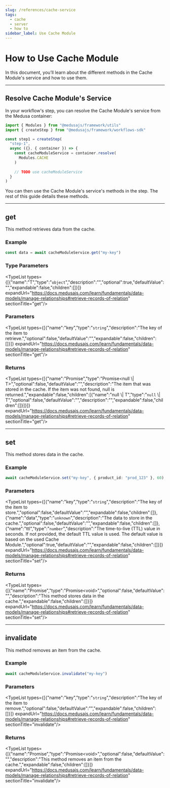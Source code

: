 ```yaml
---
slug: /references/cache-service
tags:
  - cache
  - server
  - how to
sidebar_label: Use Cache Module
---
```



# How to Use Cache Module

In this document, you’ll learn about the different methods in the Cache Module's service and how to use them.

---

## Resolve Cache Module's Service

In your workflow's step, you can resolve the Cache Module's service from the Medusa container:

```ts
import { Modules } from "@medusajs/framework/utils"
import { createStep } from "@medusajs/framework/workflows-sdk"

const step1 = createStep(
  "step-1",
  async ({}, { container }) => {
    const cacheModuleService = container.resolve(
      Modules.CACHE
    )
    
    // TODO use cacheModuleService
  } 
)
```

You can then use the Cache Module's service's methods in the step. The rest of this guide details these methods.

---

## get

This method retrieves data from the cache.

### Example

```ts
const data = await cacheModuleService.get("my-key")
```

### Type Parameters

<TypeList types={[{"name":"T","type":"`object`","description":"","optional":true,"defaultValue":"","expandable":false,"children":[]}]} expandUrl="https://docs.medusajs.com/learn/fundamentals/data-models/manage-relationships#retrieve-records-of-relation" sectionTitle="get"/>

### Parameters

<TypeList types={[{"name":"key","type":"`string`","description":"The key of the item to retrieve.","optional":false,"defaultValue":"","expandable":false,"children":[]}]} expandUrl="https://docs.medusajs.com/learn/fundamentals/data-models/manage-relationships#retrieve-records-of-relation" sectionTitle="get"/>

### Returns

<TypeList types={[{"name":"Promise","type":"Promise&#60;null \\| T&#62;","optional":false,"defaultValue":"","description":"The item that was stored in the cache. If the item was not found, null is returned.","expandable":false,"children":[{"name":"null \\| T","type":"`null` \\| T","optional":false,"defaultValue":"","description":"","expandable":false,"children":[]}]}]} expandUrl="https://docs.medusajs.com/learn/fundamentals/data-models/manage-relationships#retrieve-records-of-relation" sectionTitle="get"/>

___

## set

This method stores data in the cache.

### Example

```ts
await cacheModuleService.set("my-key", { product_id: "prod_123" }, 60)
```

### Parameters

<TypeList types={[{"name":"key","type":"`string`","description":"The key of the item to store.","optional":false,"defaultValue":"","expandable":false,"children":[]},{"name":"data","type":"`unknown`","description":"The data to store in the cache.","optional":false,"defaultValue":"","expandable":false,"children":[]},{"name":"ttl","type":"`number`","description":"The time-to-live (TTL) value in seconds. If not provided, the default TTL value is used. The default value is based on the used Cache Module.","optional":true,"defaultValue":"","expandable":false,"children":[]}]} expandUrl="https://docs.medusajs.com/learn/fundamentals/data-models/manage-relationships#retrieve-records-of-relation" sectionTitle="set"/>

### Returns

<TypeList types={[{"name":"Promise","type":"Promise&#60;void&#62;","optional":false,"defaultValue":"","description":"This method stores data in the cache.","expandable":false,"children":[]}]} expandUrl="https://docs.medusajs.com/learn/fundamentals/data-models/manage-relationships#retrieve-records-of-relation" sectionTitle="set"/>

___

## invalidate

This method removes an item from the cache.

### Example

```ts
await cacheModuleService.invalidate("my-key")
```

### Parameters

<TypeList types={[{"name":"key","type":"`string`","description":"The key of the item to remove.","optional":false,"defaultValue":"","expandable":false,"children":[]}]} expandUrl="https://docs.medusajs.com/learn/fundamentals/data-models/manage-relationships#retrieve-records-of-relation" sectionTitle="invalidate"/>

### Returns

<TypeList types={[{"name":"Promise","type":"Promise&#60;void&#62;","optional":false,"defaultValue":"","description":"This method removes an item from the cache.","expandable":false,"children":[]}]} expandUrl="https://docs.medusajs.com/learn/fundamentals/data-models/manage-relationships#retrieve-records-of-relation" sectionTitle="invalidate"/>
